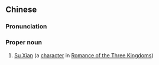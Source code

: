 {{also|苏献}}
==Chinese==
{{zh-forms|s=苏献}}

===Pronunciation===
{{zh-pron
|m=Sū Xiàn
|cat=pn
}}

===Proper noun===
{{zh-proper noun}}

# [[w:Su Xian|Su Xian]] (a [[character]] in [[s:Romance of the Three Kingdoms/Chapter 6#17|Romance of the Three Kingdoms]])